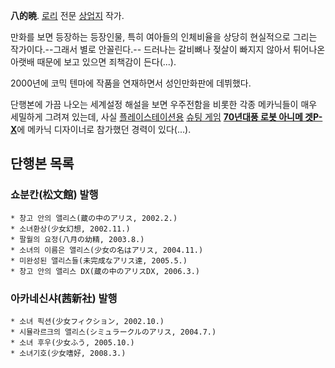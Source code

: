 '''八的暁'''. [[로리]] 전문 [[상업지]] 작가.

만화를 보면 등장하는 등장인물, 특히 여아들의 인체비율을 상당히 현실적으로 그리는 작가이다.--그래서 별로 안꼴린다.-- 드러나는 갈비뼈나 젖살이 빠지지 않아서 튀어나온 아랫배 때문에 보고 있으면 죄책감이 든다(...).

2000년에 코믹 텐마에 작품을 연재하면서 성인만화판에 데뷔했다.

단행본에 가끔 나오는 세계설정 해설을 보면 우주전함을 비롯한 각종 메카닉들이 매우 세밀하게 그려져 있는데, 사실 [[플레이스테이션]]용 [[슈팅 게임]] '''[[70년대풍 로봇 아니메 겟P-X]]'''에 메카닉 디자이너로 참가했던 경력이 있다(...).

== 단행본 목록 ==
=== 쇼분칸(松文館) 발행 ===
 * 창고 안의 앨리스(蔵の中のアリス, 2002.2.)
 * 소녀환상(少女幻想, 2002.11.)
 * 팔월의 요정(八月の幼精, 2003.8.)
 * 소녀의 이름은 앨리스(少女の名はアリス, 2004.11.)
 * 미완성된 앨리스들(未完成なアリス達, 2005.5.)
 * 창고 안의 앨리스 DX(蔵の中のアリスDX, 2006.3.)
=== 아카네신샤(茜新社) 발행 ===
 * 소녀 픽션(少女フィクション, 2002.10.)
 * 시뮬라르크의 앨리스(シミュラークルのアリス, 2004.7.)
 * 소녀 후우(少女ふう, 2005.10.)
 * 소녀기호(少女嗜好, 2008.3.)
